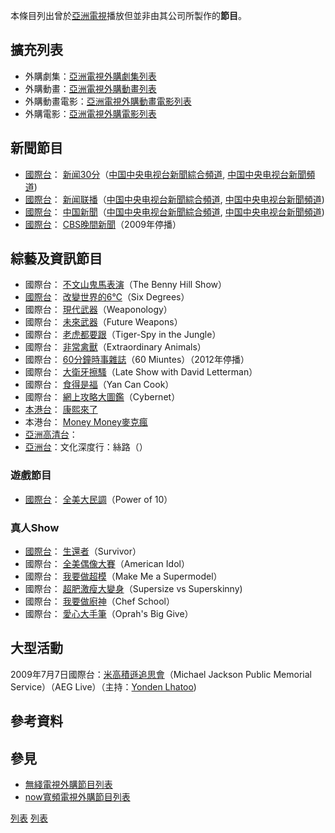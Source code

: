 {{expand list}}
本條目列出曾於[[亞洲電視|亞洲電視]]播放但並非由其公司所製作的'''節目'''。<br />
<!--<small>註：節目名稱'''前'''的為該節目於[[電視廣播有限公司|無綫電視]]的首播日期及頻道，節目名稱'''後'''的為該節目於其所屬地區的首播年份（如有）。</small>-->

==擴充列表==
*外購劇集：[[亞洲電視外購劇集列表|亞洲電視外購劇集列表]] 
*外購動畫：[[亞洲電視外購動畫列表|亞洲電視外購動畫列表]]
*外購動畫電影：[[亞洲電視外購動畫電影列表|亞洲電視外購動畫電影列表]]
*外購電影：[[亞洲電視外購電影列表|亞洲電視外購電影列表]]

==新聞節目==
*[[亞洲電視國際台|國際台]]：{{flagicon|CHNML}} [[新闻30分|新闻30分]]（[[中国中央电视台综合频道|中国中央电视台新聞綜合頻道]], [[中国中央电视台新闻频道|中国中央电视台新聞頻道]])
*[[亞洲電視國際台|國際台]]：{{flagicon|CHNML}} [[新闻联播|新闻联播]]（[[中国中央电视台综合频道|中国中央电视台新聞綜合頻道]], [[中国中央电视台新闻频道|中国中央电视台新聞頻道]])
*[[亞洲電視國際台|國際台]]：{{flagicon|CHNML}} [[中国新聞|中国新聞]]（[[中国中央电视台综合频道|中国中央电视台新聞綜合頻道]], [[中国中央电视台新闻频道|中国中央电视台新聞頻道]])
*[[亞洲電視國際台|國際台]]：{{flagicon|USA}} [[CBS晚間新聞|CBS晚間新聞]]（2009年停播）

==綜藝及資訊節目==
*國際台：{{flagicon|UK}} [[不文山鬼馬表演|不文山鬼馬表演]]（The Benny Hill Show）
*[[亞洲電視國際台|國際台]]：{{flagicon|US}} [[改變世界的6℃|改變世界的6℃]]（Six Degrees）
*國際台：{{flagicon|US}} [[現代武器|現代武器]]（Weaponology）
*國際台：{{flagicon|US}} [[未來武器|未來武器]]（Future Weapons）
*國際台：{{flagicon|UK}} [[老虎都要跟|老虎都要跟]]（Tiger-Spy in the Jungle）
*國際台：{{flagicon|UK}} [[非常禽獸|非常禽獸]]（Extraordinary Animals）
*國際台：{{flagicon|US}} [[60分鐘時事雜誌|60分鐘時事雜誌]]（60 Miuntes）（2012年停播）
*國際台：{{flagicon|US}} [[大衛牙擦騷|大衛牙擦騷]]（Late Show with David Letterman）
*國際台：{{flagicon|US}} [[食得是福|食得是福]]（Yan Can Cook）
*國際台：{{flagicon|UK}} [[網上攻略大圖鑑|網上攻略大圖鑑]]（Cybernet）
*[[本港台|本港台]]：{{flagicon|TWN}} [[康熙來了|康熙來了]]
*本港台：{{flagicon|TWN}} [[Money_Money麥克瘋|Money Money麥克瘋]]
*[[亞洲高清台|亞洲高清台]]：{{flagicon|KOR}}{{link-ko|엠 카운트다운|K-Pop排行榜倒數}}
*[[亞洲電視亞洲台|亞洲台]]：{{flagicon|JPN}}文化深度行：絲路（{{Link-ja|新・シルクロード|新シルクロード　激動の大地をゆく}}）

===遊戲節目===
*[[亞洲電視國際台|國際台]]：{{flagicon|US}} [[十倍钱进|全美大民調]]（Power of 10）

===真人Show===
*[[亞洲電視國際台|國際台]]：{{flagicon|US}} [[生還者|生還者]]（Survivor）
*國際台：{{flagicon|US}} [[全美偶像大賽|全美偶像大賽]]（American Idol）
*國際台：{{flagicon|UK}} [[我要做超模|我要做超模]]（Make Me a Supermodel）
*國際台：{{flagicon|UK}} [[超肥激瘦大變身|超肥激瘦大變身]]（Supersize vs Superskinny)
*國際台：{{flagicon|Canada}} [[我要做廚神|我要做廚神]]（Chef School）
*國際台：{{flagicon|US}} [[愛心大手筆|愛心大手筆]]（Oprah's Big Give）

==大型活動==
2009年7月7日國際台：[[米高積遜追思會|米高積遜追思會]]（Michael Jackson Public Memorial Service）（AEG Live）（主持：[[Yonden_Lhatoo|Yonden Lhatoo]])

==參考資料==
{{Reflist}}

==參見==
*[[無綫電視外購節目列表|無綫電視外購節目列表]]
*[[now寬頻電視外購節目列表|now寬頻電視外購節目列表]] 
{{亞洲電視節目列表索引}}

[[Category:香港電視節目列表|列表]]
[[Category:亞洲電視節目|列表]]